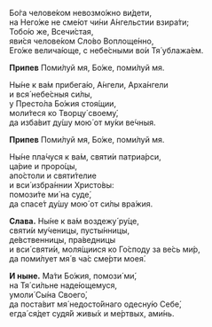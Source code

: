 Бо́га челове́ком невозмо́жно ви́дети,  
на Него́же не сме́ют чи́ни А́нгельстии взира́ти;  
Тобо́ю же, Всечи́стая,  
яви́ся челове́ком Сло́во Воплоще́нно,  
Его́же велича́юще, с небе́сными во́и Тя́ ублажа́ем.

**Припев** Поми́луй мя, Бо́же, поми́луй мя.

Ны́не к ва́м прибега́ю, А́нгели, Арха́нгели  
и вся́ небе́сныя си́лы,  
у Престо́ла Бо́жия стоя́щии,  
моли́теся ко Творцу́ своему́,  
да изба́вит ду́шу мою́ от му́ки ве́чныя.

**Припев** Поми́луй мя, Бо́же, поми́луй мя.

Ны́не пла́чуся к ва́м, святи́и патриа́рси,  
ца́рие и проро́цы,  
апо́столи и святи́телие  
и вси́ избра́ннии Христо́вы:  
помози́те ми́ на суде́,  
да спасе́т ду́шу мою́ от си́лы вра́жия.

**Слава.** Ны́не к ва́м воздежу́ ру́це,  
святи́и му́ченицы, пусты́нницы,  
де́вственницы, пра́ведницы  
и вси́ святи́и, моля́щиися ко Го́споду за ве́сь ми́р,  
да поми́лует мя́ в ча́с сме́рти моея́.

**И ныне.** Ма́ти Бо́жия, помози́ ми́,  
на Тя́ си́льне наде́ющемуся,  
умоли́ Сы́на Своего́,  
да поста́вит мя́ недосто́йнаго одесну́ю Себе́,  
егда́ ся́дет судя́й живы́х и ме́ртвых, ами́нь.
